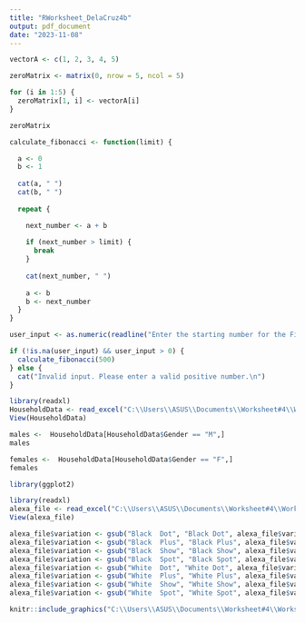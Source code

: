 ```yaml
---
title: "RWorksheet_DelaCruz4b"
output: pdf_document
date: "2023-11-08"
---
```


```r
vectorA <- c(1, 2, 3, 4, 5)

zeroMatrix <- matrix(0, nrow = 5, ncol = 5)

for (i in 1:5) {
  zeroMatrix[1, i] <- vectorA[i]
}

zeroMatrix

```

```r
calculate_fibonacci <- function(limit) {

  a <- 0
  b <- 1
  
  cat(a, " ")
  cat(b, " ")
  
  repeat {

    next_number <- a + b
    
    if (next_number > limit) {
      break  
    }
    
    cat(next_number, " ")
    
    a <- b
    b <- next_number
  }
}

user_input <- as.numeric(readline("Enter the starting number for the Fibonacci sequence: "))

if (!is.na(user_input) && user_input > 0) {
  calculate_fibonacci(500)
} else {
  cat("Invalid input. Please enter a valid positive number.\n")
}

```

```r
library(readxl)
HouseholdData <- read_excel("C:\\Users\\ASUS\\Documents\\Worksheet#4\\Worksheet#4\\HouseholdData.xlsx")
View(HouseholdData)
```

```r
males <-  HouseholdData[HouseholdData$Gender == "M",]
males

females <-  HouseholdData[HouseholdData$Gender == "F",]
females
```

```r
library(ggplot2)
```

```r
library(readxl)
alexa_file <- read_excel("C:\\Users\\ASUS\\Documents\\Worksheet#4\\Worksheet#4\\alexa_file.xlsx")
View(alexa_file)
```

```r
alexa_file$variation <- gsub("Black  Dot", "Black Dot", alexa_file$variation)
alexa_file$variation <- gsub("Black  Plus", "Black Plus", alexa_file$variation)
alexa_file$variation <- gsub("Black  Show", "Black Show", alexa_file$variation)
alexa_file$variation <- gsub("Black  Spot", "Black Spot", alexa_file$variation)
alexa_file$variation <- gsub("White  Dot", "White Dot", alexa_file$variation)
alexa_file$variation <- gsub("White  Plus", "White Plus", alexa_file$variation)
alexa_file$variation <- gsub("White  Show", "White Show", alexa_file$variation)
alexa_file$variation <- gsub("White  Spot", "White Spot", alexa_file$variation)

knitr::include_graphics("C:\\Users\\ASUS\\Documents\\Worksheet#4\\Worksheet#4\\re.png")
```